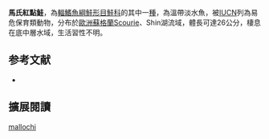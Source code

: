 {{NoteTA|G1=LS}}
{{Speciesbox
| name = 馬氏紅點鮭
| image = 
| image_width = 250px
| status = VU
| status_system = IUCN3.1
| genus = Salvelinus
| species = mallochi
| authority = {{le|查爾斯·塔特·里根|Charles Tate Regan|Regan}}, 1909
| synonyms = 
}}

'''馬氏紅點鮭'''，為[[輻鰭魚綱|輻鰭魚綱]][[鮭形目|鮭形目]][[鮭科|鮭科]]的其中一[[種|種]]，為溫帶淡水魚，被[[IUCN|IUCN]]列為易危保育類動物，分布於[[歐洲|歐洲]][[蘇格蘭|蘇格蘭]]Scourie、Shin湖流域，體長可達26公分，棲息在底中層水域，生活習性不明。

==参考文献==
*{{FishBase_species|genus=Salvelinus|species=mallochi|year=2015|month=10}}
== 擴展閱讀 ==
{{refbegin}}
{{wikispecies-inline|Salvelinus mallochi|馬氏紅點鮭}}
{{refend}}
{{Taxonbar|from=Q5571058}}

[[Category:紅點鮭屬|mallochi]]